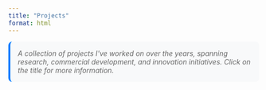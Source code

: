 ```yaml
---
title: "Projects"
format: html
---
```


```{=html}
<style>
.filter-container {
  margin: 20px 0;
  padding: 15px;
  background-color: #f8f9fa;
  border-radius: 8px;
  border: 1px solid #e9ecef;
}

.filter-group {
  margin-bottom: 15px;
}

.filter-label {
  font-weight: 600;
  margin-bottom: 8px;
  display: block;
}

.filter-buttons {
  display: flex;
  flex-wrap: wrap;
  gap: 8px;
}

.filter-btn {
  padding: 6px 12px;
  border: 1px solid #ddd;
  background: white;
  border-radius: 4px;
  cursor: pointer;
  font-size: 14px;
  transition: all 0.2s;
}

.filter-btn:hover {
  background-color: #e9ecef;
}

.filter-btn.active {
  background-color: #007bff;
  color: white;
  border-color: #007bff;
}

.year-group {
  margin-bottom: 30px;
}

.year-header {
  font-size: 24px;
  font-weight: 700;
  color: #333;
  margin-bottom: 20px;
  padding-bottom: 8px;
  border-bottom: 2px solid #007bff;
}

.project {
  margin-bottom: 25px;
  padding: 20px;
  background: white;
  border: 1px solid #e9ecef;
  border-radius: 8px;
  box-shadow: 0 2px 4px rgba(0,0,0,0.1);
  transition: all 0.2s;
}

.project:hover {
  box-shadow: 0 4px 8px rgba(0,0,0,0.15);
  transform: translateY(-2px);
}

.project-title a:hover {
  color: #007bff !important;
  text-decoration: underline !important;
}

.project.featured {
  border-left: 4px solid #28a745;
  background: #f8fff9;
}

.project-title {
  font-size: 18px;
  font-weight: 600;
  color: #333;
  margin-bottom: 8px;
}

.project-description {
  color: #555;
  margin-bottom: 12px;
  line-height: 1.5;
}

.project-meta {
  display: flex;
  gap: 15px;
  margin-bottom: 10px;
  flex-wrap: wrap;
}

.project-year {
  font-weight: 600;
  color: #007bff;
}

.project-type {
  background: #6c757d;
  color: white;
  padding: 2px 8px;
  border-radius: 12px;
  font-size: 12px;
  font-weight: 500;
}

.project-status {
  background: #28a745;
  color: white;
  padding: 2px 8px;
  border-radius: 12px;
  font-size: 12px;
  font-weight: 500;
}

.project-status.in-progress {
  background: #ffc107;
  color: #000;
}

.project-status.archived {
  background: #6c757d;
}

.project-tech {
  display: flex;
  gap: 8px;
  flex-wrap: wrap;
  margin-top: 10px;
}

.tech-tag {
  background: #e9ecef;
  color: #495057;
  padding: 2px 6px;
  border-radius: 8px;
  font-size: 11px;
  font-weight: 500;
}

.no-results {
  text-align: center;
  color: #666;
  font-style: italic;
  margin: 40px 0;
}

.stats {
  background: #e7f3ff;
  padding: 15px;
  border-radius: 8px;
  margin-bottom: 20px;
  border-left: 4px solid #007bff;
}

.intro-text {
  color: #666;
  font-style: italic;
  margin-bottom: 20px;
  padding: 15px;
  background: #f8f9fa;
  border-radius: 8px;
  border-left: 4px solid #007bff;
}
</style>

<div class="intro-text">
  A collection of projects I've worked on over the years, spanning research, commercial development, and innovation initiatives. Click on the title for more information.
</div>

<!--
<div class="stats">
  <strong>Showing <span id="visible-count">0</span> of <span id="total-count">0</span> projects</strong>
</div>

<div class="filter-container">
  <div class="filter-group">
    <span class="filter-label">Filter by Type:</span>
    <div class="filter-buttons">
      <button class="filter-btn active" data-type="all">All</button>
      <button class="filter-btn" data-type="Research">Research</button>
      <button class="filter-btn" data-type="Commercial">Commercial</button>
      <button class="filter-btn" data-type="Innovation">Innovation</button>
    </div>
  </div>
</div>
-->

<div id="projects-container"></div>
<div id="no-results" class="no-results" style="display: none;">
  No projects found matching the selected filters.
</div>

<script>
const projects = [
  {
    title: "Metriq",
    description: "How does quantum computing Platform X running software stack Y perform on workload Z and how has that changed over time? Metriq is a free and open source platform that helps anyone better answer this question for themselves. Researchers and developers in academia and industry can submit results on existing benchmarks or propose new benchmarking tasks to the community. Working with Will Zeng and Nathan Shammah, I conceived of this concept and funded early development.",
    year: 2012,
    type: "Innovation",
    status: "completed",
    technologies: ["Quantum Computing"],
    featured: true,
    link: "https://metriq.info"
  },
  {
    title: "Magic Band",
    description: "My team at ThingMagic did the original R&D in support of Disney's Magic Band project. Revolutionary wearable RFID technology that transformed the Disney theme park experience, serving as room key, park ticket, payment method, and FastPass all in one device.",
    year: 2012,
    type: "Commercial",
    status: "completed",
    technologies: ["RFID", "NFC", "IoT", "Wearables", "RF Engineering"],
    featured: true,
    link: "projects/magicband.html"
  },
  {
    title: "RFID-Enabling the world's largest Laundry",
    description: "At ThingMagic, we RFID-enabled the world's largest laundry for Disney. This system automated inventory management and improved operational efficiency across Disney's massive laundry operations.",
    year: 2011,
    type: "Commercial",
    status: "completed",
    technologies: ["RFID", "Automation", "Inventory Management", "Process Optimization"],
    featured: false,
    link: "projects/disneylaundry.html"
  },
  {
    title: "ToolLink",
    description: "My team designed and built ToolLink for Ford and Dewalt - a simple RFID system that let contractors track tools. Sold as an option for Ford F-Series pickups, E-Series vans, and Transit Connects. Won a 2009 Ford World Excellence Award.",
    year: 2010,
    type: "Commercial",
    status: "completed",
    technologies: ["RFID", "Asset Management", "Automotive", "Tool Tracking"],
    featured: false,
    link: "projects/toollink.html"
  },
  {
    title: "RealNose",
    description: "I worked on MIT's RealNose project to detect odors at extremely low concentrations. This electronic olfaction system explored artificial sensing technologies for identifying and classifying chemical signatures.",
    year: 2009,
    type: "Research",
    status: "completed",
    technologies: ["Sensors", "Chemical Detection", "Signal Processing", "Pattern Recognition"],
    featured: false,
    link: "projects/enose.html"
  },
  {
    title: "ThinkCycle",
    description: "Co-founded ThinkCycle while at MIT with Wendy Plesniak, Yael Maguire, Jason Taylor, Saul Griffith, Tim Prestero, and Ben Vigoda. An effort to harness the 'think cycles' of talent in the developed world to work on problems in the developing world.",
    year: 2001,
    type: "Innovation",
    status: "completed",
    technologies: ["Open Source", "Social Innovation", "Collaboration", "Development"],
    featured: false,
    link: "projects/dtm.html"
  },
  {
    title: "Physical One-Way Functions",
    description: "Subject of my doctoral dissertation at MIT. Showed that the physics of coherent transport through disordered 3D mesoscopic systems can generate unique identifiers. This work established the foundation for Physical Unclonable Functions (PUFs) and has been cited over 2,500 times.",
    year: 2000,
    type: "Research",
    status: "completed",
    technologies: ["Physics", "Cryptography", "Hardware Security", "Optical Systems", "PUFs"],
    featured: true,
    link: "projects/powf.html"
  },
  {
    title: "Holographic video with haptic interaction",
    description: "Joint work with Dr. Wendy Plesniak resulted in the very first holographic video system with haptic interaction. Enabled viewers to see a holographic image without glasses, feel it using a haptic stylus, and sculpt it as if using a lathe.",
    year: 1998,
    type: "Research",
    status: "completed",
    technologies: ["Holography", "Haptics", "Computer Graphics", "3D Display", "Real-time Systems"],
    featured: false,
    link: "projects/holovideo.html"
  }
];

let currentFilter = 'all';

function renderProjects() {
  const container = document.getElementById('projects-container');
  const noResults = document.getElementById('no-results');
  
  // Filter projects
  const filteredProjects = currentFilter === 'all' 
    ? projects 
    : projects.filter(project => project.type === currentFilter);
  
  // Group by year
  const groupedByYear = filteredProjects.reduce((groups, project) => {
    if (!groups[project.year]) {
      groups[project.year] = [];
    }
    groups[project.year].push(project);
    return groups;
  }, {});
  
  // Sort years descending
  const sortedYears = Object.keys(groupedByYear).sort((a, b) => b - a);
  
  if (filteredProjects.length === 0) {
    container.innerHTML = '';
    noResults.style.display = 'block';
  } else {
    noResults.style.display = 'none';
    
    container.innerHTML = sortedYears.map(year => {
      const yearProjects = groupedByYear[year];
      return `
        <div class="year-group">
          <h2 class="year-header">${year}</h2>
          ${yearProjects.map(project => `
            <div class="project ${project.featured ? 'featured' : ''}">
           <div class="project-title"><a href="${project.link}">${project.title}</a></div>
              <div class="project-description">${project.description}</div>
              <div class="project-meta">
                <span class="project-year">${project.year}</span>
                <span class="project-type">${project.type}</span>
                <span class="project-status ${project.status}">${project.status.charAt(0).toUpperCase() + project.status.slice(1)}</span>
              </div>
              <div class="project-tech">
                ${project.technologies.map(tech => `<span class="tech-tag">${tech}</span>`).join('')}
              </div>
            </div>
          `).join('')}
        </div>
      `;
    }).join('');
  }
  
  // Update stats
  document.getElementById('visible-count').textContent = filteredProjects.length;
  document.getElementById('total-count').textContent = projects.length;
}

function setupFilters() {
  const filterButtons = document.querySelectorAll('.filter-btn');
  
  filterButtons.forEach(button => {
    button.addEventListener('click', () => {
      // Remove active class from all buttons
      filterButtons.forEach(btn => btn.classList.remove('active'));
      
      // Add active class to clicked button
      button.classList.add('active');
      
      // Update current filter
      currentFilter = button.dataset.type;
      
      // Re-render projects
      renderProjects();
    });
  });
}

// Initialize
document.addEventListener('DOMContentLoaded', () => {
  setupFilters();
  renderProjects();
});
</script>
```
